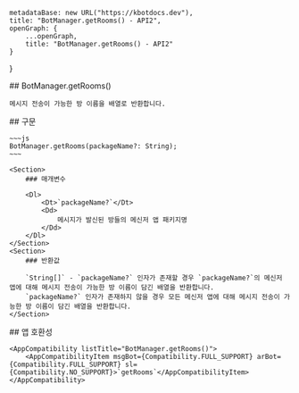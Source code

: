 
    metadataBase: new URL("https://kbotdocs.dev"),
    title: "BotManager.getRooms() - API2",
    openGraph: {
        ...openGraph,
        title: "BotManager.getRooms() - API2"
    }
}

<Section>
    ## BotManager.getRooms()

    메시지 전송이 가능한 방 이름을 배열로 반환합니다.
</Section>
<Section>
    ## 구문

    ~~~js
    BotManager.getRooms(packageName?: String);
    ~~~

    <Section>
        ### 매개변수

        <Dl>
            <Dt>`packageName?`</Dt>
            <Dd>
                메시지가 발신된 방들의 메신저 앱 패키지명
            </Dd>
        </Dl>
    </Section>
    <Section>
        ### 반환값

        `String[]` - `packageName?` 인자가 존재할 경우 `packageName?`의 메신저 앱에 대해 메시지 전송이 가능한 방 이름이 담긴 배열을 반환합니다.
        `packageName?` 인자가 존재하지 않을 경우 모든 메신저 앱에 대해 메시지 전송이 가능한 방 이름이 담긴 배열을 반환합니다.
    </Section>
</Section>
<Section>
    ## 앱 호환성

    <AppCompatibility listTitle="BotManager.getRooms()">
        <AppCompatibilityItem msgBot={Compatibility.FULL_SUPPORT} arBot={Compatibility.FULL_SUPPORT} sl={Compatibility.NO_SUPPORT}>`getRooms`</AppCompatibilityItem>
    </AppCompatibility>
</Section>